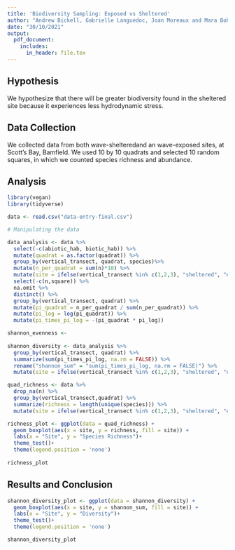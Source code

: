 ```yaml
---
title: 'Biodiversity Sampling: Exposed vs Sheltered'
author: "Andrew Bickell, Gabrielle Languedoc, Joan Moreaux and Mara Bohm"
date: "30/10/2021"
output:
  pdf_document:
    includes:
      in_header: file.tex
---
```


## Hypothesis

We hypothesize that there will be greater biodiversity found in the sheltered site because it experiences less hydrodynamic stress.

## Data Collection

We collected data from both wave-shelteredand an wave-exposed sites, at Scott's Bay, Bamfield. We used 10 by 10 quadrats and selected 10 random squares, in which we counted species richness and abundance. 

## Analysis

```r
library(vegan)
library(tidyverse)
```

```r
data <- read.csv("data-entry-final.csv")

# Manipulating the data

data_analysis <- data %>% 
  select(-c(abiotic_hab, biotic_hab)) %>% 
  mutate(quadrat = as.factor(quadrat)) %>% 
  group_by(vertical_transect, quadrat, species)%>%
  mutate(n_per_quadrat = sum(n)*10) %>%
  mutate(site = ifelse(vertical_transect %in% c(1,2,3), "sheltered", "exposed")) %>% 
  select(-c(n,square)) %>% 
  na.omit %>%
  distinct() %>%
  group_by(vertical_transect, quadrat) %>%
  mutate(pi_quadrat = n_per_quadrat / sum(n_per_quadrat)) %>% 
  mutate(pi_log = log(pi_quadrat)) %>% 
  mutate(pi_times_pi_log = -(pi_quadrat * pi_log))

shannon_evenness <-
  
shannon_diversity <- data_analysis %>% 
  group_by(vertical_transect, quadrat) %>%
  summarize(sum(pi_times_pi_log, na.rm = FALSE)) %>%
  rename("shannon_sum" = "sum(pi_times_pi_log, na.rm = FALSE)") %>%
  mutate(site = ifelse(vertical_transect %in% c(1,2,3), "sheltered", "exposed"))

quad_richness <- data %>%
  drop_na(n) %>%
  group_by(vertical_transect,quadrat) %>%
  summarize(richness = length(unique(species))) %>%
  mutate(site = ifelse(vertical_transect %in% c(1,2,3), "sheltered", "exposed"))
```

```r
richness_plot <- ggplot(data = quad_richness) +
  geom_boxplot(aes(x = site, y = richness, fill = site)) +
  labs(x = "Site", y = "Species Richness")+
  theme_test()+
  theme(legend.position = 'none')
    
richness_plot
```

## Results and Conclusion
```r
shannon_diversity_plot <- ggplot(data = shannon_diversity) +
  geom_boxplot(aes(x = site, y = shannon_sum, fill = site)) +
  labs(x = "Site", y = "Diversity")+
  theme_test()+
  theme(legend.position = 'none')

shannon_diversity_plot
```

